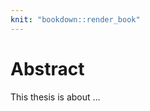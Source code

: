 ```yaml
---
knit: "bookdown::render_book"
---
```


# Abstract {-}

This thesis is about ...










<!-- 
The following line is required to re-set page numbering after preliminary material. Do not remove
-->
\clearpage\pagenumbering{arabic}\setcounter{page}{0}
